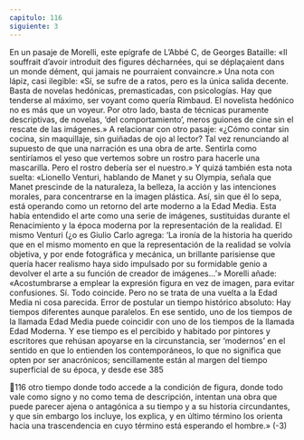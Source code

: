 ```yaml
---
capitulo: 116
siguiente: 3
---
```


En un pasaje de Morelli, este epígrafe de L’Abbé C, de Georges Bataille: «Il
souffrait d’avoir introduit des figures décharnées, qui se déplaçaient dans un
monde dément, qui jamais ne pourraient convaincre.»
Una nota con lápiz, casi ilegible: «Sí, se sufre de a ratos, pero es la única salida
decente. Basta de novelas hedónicas, premasticadas, con psicologías. Hay que
tenderse al máximo, ser voyant como quería Rimbaud. El novelista hedónico no
es más que un voyeur. Por otro lado, basta de técnicas puramente descriptivas, de
novelas, ‘del comportamiento’, meros guiones de cine sin el rescate de las
imágenes.»
A relacionar con otro pasaje: «¿Cómo contar sin cocina, sin maquillaje, sin
guiñadas de ojo al lector? Tal vez renunciando al supuesto de que una narración
es una obra de arte. Sentirla como sentiríamos el yeso que vertemos sobre un
rostro para hacerle una mascarilla. Pero el rostro debería ser el nuestro.»
Y quizá también esta nota suelta: «Lionello Venturi, hablando de Manet y su
Olympia, señala que Manet prescinde de la naturaleza, la belleza, la acción y las
intenciones morales, para concentrarse en la imagen plástica. Así, sin que él lo
sepa, está operando como un retorno del arte moderno a la Edad Media. Esta
había entendido el arte como una serie de imágenes, sustituidas durante el
Renacimiento y la época moderna por la representación de la realidad. El mismo
Venturi (¿o es Giulio Carlo agrega: ‘La ironía de la historia ha querido que en el
mismo momento en que la representación de la realidad se volvía objetiva, y por
ende fotográfica y mecánica, un brillante parisiense que quería hacer realismo
haya sido impulsado por su formidable genio a devolver el arte a su función de
creador de imágenes...’»
Morelli añade: «Acostumbrarse a emplear la expresión figura en vez de
imagen, para evitar confusiones. Sí. Todo coincide. Pero no se trata de una vuelta
a la Edad Media ni cosa parecida. Error de postular un tiempo histórico absoluto:
Hay tiempos diferentes aunque paralelos. En ese sentido, uno de los tiempos de la
llamada Edad Media puede coincidir con uno de los tiempos de la llamada Edad
Moderna. Y ese tiempo es el percibido y habitado por pintores y escritores que
rehúsan apoyarse en la circunstancia, ser ‘modernos’ en el sentido en que lo
entienden los contemporáneos, lo que no significa que opten por ser anacrónicos;
sencillamente están al margen del tiempo superficial de su época, y desde ese
385

116
otro tiempo donde todo accede a la condición de figura, donde todo vale como
signo y no como tema de descripción, intentan una obra que puede parecer ajena
o antagónica a su tiempo y a su historia circundantes, y que sin embargo los
incluye, los explica, y en último término los orienta hacia una trascendencia en
cuyo término está esperando el hombre.»
(-3)
